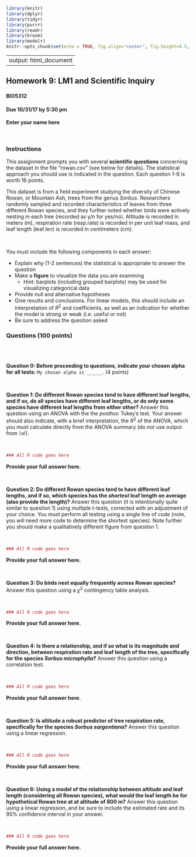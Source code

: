 ```r
library(knitr)
library(dplyr)
library(tidyr)
library(purrr)
library(readr)
library(broom)
library(modelr)
knitr::opts_chunk$set(echo = TRUE, fig.align="center", fig.height=4.5, fig.width=4.5)
```
---
output: html_document
---

## Homework 9: LM1 and Scientific Inquiry
#### BIO5312
#### Due 10/31/17 by 5:30 pm

**Enter your name here**

<br>

### Instructions 

This assignment prompts you with several **scientific questions** concerning the dataset in the file "rowan.csv" (see below for details). The statistical approach you should use is indicated in the question. Each question 1-6 is worth 16 points.

This dataset is from a field experiment studying the diversity of Chinese Rowan, or Mountain Ash, trees from the genus *Sorbus*. Researchers randomly sampled and recorded characteristics of leaves from three different Rowan species, and they further noted whether birds were actively nesting in each tree (recorded as y/n for yes/no). Altitude is recorded in meters (m), respiration rate (resp.rate) is recorded in per unit leaf mass, and leaf length (leaf.len) is recorded in centimeters (cm). 

<br>

You must include the following components in each answer:

+ Explain why (1-2 sentences) the statistical is appropriate to answer the question
+ Make a **figure** to visualize the data you are examining
    + Hint: barplots (including grouped barplots) may be used for visualizing categorical data
+ Provide null and alternative hypotheses
+ Give results and conclusions. For linear models, this should include an interpretation of $R^2$ and coefficients, as well as an indication for whether the model is strong or weak (i.e. useful or not)
+ Be sure to address the question asked

    
### Questions (100 points)

<br><br>


**Question 0: Before proceeding to questions, indicate your chosen alpha for all tests:** `My chosen alpha is ______`. (4 points)

<br>

**Question 1: Do different Rowan species tend to have different leaf lengths, and if so, do all species have different leaf lengths, or do only some species have different leaf lengths from either other?** Answer this question using an ANOVA with the the *posthoc* Tukey's test. Your answer should also indicate, with a brief interpretation, the $R^2$ of the ANOVA, which you must calculate directly from the ANOVA summary (do not use output from `lm`!).

<br>
```r
### All R code goes here
```

**Provide your full answer here.**

<br>

**Question 2: Do different Rowan species tend to have different leaf lengths, and if so, which species has the _shortest_ leaf length on average (also provide the length)?** Answer this question (it is intentionally quite similar to question 1) using multiple t-tests, corrected with an adjustment of your choice. You must perform all testing using a single line of code (note, you will need more code to determine the shortest species). Note further you should make a qualitatively different figure from question 1. 

<br>
```r
### All R code goes here
```

**Provide your full answer here.**

<br>


**Question 3: Do birds nest equally frequently across Rowan species?** Answer this question using a $\chi^2$ contingency table analysis.   

<br>
```r
### All R code goes here
```

**Provide your full answer here.**

<br>

**Question 4: Is there a relationship, and if so what is its magnitude and direction, between respiration rate and leaf length of the tree, specifically for the species _Sorbus microphylla_?** Answer this question using a correlation test.

<br>
```r
### All R code goes here
```

**Provide your full answer here.**

<br>

**Question 5: Is altitude a robust predictor of tree respiration rate, specifically for the species _Sorbus sargentiana_?** Answer this question using a linear regression.

<br>
```r
### All R code goes here
```

**Provide your full answer here.**

<br>

**Question 6: Using a model of the relationship between altitude and leaf length (considering all Rowan species), what would the leaf length be for hypothetical Rowan tree at at altitude of 800 m?** Answer this question using a linear regression, and be sure to include the estimated rate and its 95% confidence interval in your answer.

<br>
```r
### All R code goes here
```

**Provide your full answer here.**






